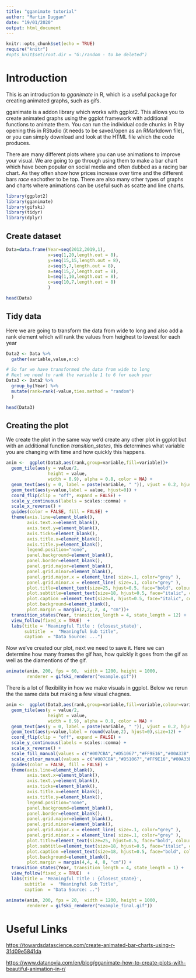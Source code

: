 ---
title: "gganimate tutorial"
author: "Martin Duggan"
date: "19/01/2020"
output: html_document
---

```{r setup, include=FALSE}
knitr::opts_chunk$set(echo = TRUE)
require("knitr")
#opts_knit$set(root.dir = "G:/random - to be deleted")
```

# Introduction

This is an introduction to *gganimate* in R, which is a useful package for creating animated graphs, such as gifs. 

gganimate is a addon library which works with ggplot2. This allows you to create animated graphs using the ggplot framework with additional functions to animate them. You can run the individual code chunks in R by opening this in RStudio (it needs to be saved/open as an RMarkdown file), or you can simply download and look at the HTML file which the code produces.

There are many different plots where you can use animations  to improve your visual. We are going to go through using them to make a bar chart which have been popular on social media and often dubbed as a racing bar chart. As they often show how prices increase over time and the different bars *race* eachother to be top. There are also many other types of graphs and charts where animations can be useful such as scatte and line charts.

```{r Libraries, message=FALSE, warning=FALSE}
library(ggplot2)
library(gganimate)
library(gifski)
library(tidyr)
library(dplyr)
```


## Create  dataset
```{r load_data, message=FALSE,warning=FALSE}
Data=data.frame(Year=seq(2012,2019,1),
                x=seq(1,20,length.out = 8),
                y=seq(15,15,length.out = 8),
                z=seq(5,7,length.out = 8),
                a=seq(15,7,length.out = 8),
                b=seq(1,10,length.out = 8),
                c=seq(10,7,length.out = 8)
                )

head(Data)
```

## Tidy data
Here we are going to transform the data from wide to long and also add a rank element which will rank the values from heighest to lowest for each year
```{r filter, message=F,warning=FALSE}
Data2 <- Data %>% 
  gather(variable,value,x:c)

# So far we have transformed the data from wide to long
# Next we need to rank the variable 1 to 6 for each year
Data3 <- Data2 %>%
  group_by(Year) %>%
  mutate(rank=rank(-value,ties.method = "random")
  )

head(Data3)
```

## Creating the plot
We create the plot in the same way we'd create any other plot in ggplot but with an additional function *transition_states*, this determines what variable you are changing with time and how quickly this happens.
```{r animate_1,message=F,warning=F}
anim <-  ggplot(Data3,aes(rank,group=variable,fill=variable))+
  geom_tile(aes(y = value/2,
                height = value,
                width = 0.9), alpha = 0.8, color = NA) +
  geom_text(aes(y = 0, label = paste(variable, " ")), vjust = 0.2, hjust = 1) +
  geom_text(aes(y=value,label = value, hjust=0)) +
  coord_flip(clip = "off", expand = FALSE) +
  scale_y_continuous(labels = scales::comma) +
  scale_x_reverse() +
  guides(color = FALSE, fill = FALSE) +
  theme(axis.line=element_blank(),
        axis.text.x=element_blank(),
        axis.text.y=element_blank(),
        axis.ticks=element_blank(),
        axis.title.x=element_blank(),
        axis.title.y=element_blank(),
        legend.position="none",
        panel.background=element_blank(),
        panel.border=element_blank(),
        panel.grid.major=element_blank(),
        panel.grid.minor=element_blank(),
        panel.grid.major.x = element_line( size=.1, color="grey" ),
        panel.grid.minor.x = element_line( size=.1, color="grey" ),
        plot.title=element_text(size=25, hjust=0.5, face="bold", colour="grey", vjust=-1),
        plot.subtitle=element_text(size=18, hjust=0.5, face="italic", color="grey"),
        plot.caption =element_text(size=8, hjust=0.5, face="italic", color="grey"),
        plot.background=element_blank(),
        plot.margin = margin(2,2, 2, 4, "cm"))+
  transition_states(Year, transition_length = 4, state_length = 12) +
  view_follow(fixed_x = TRUE)  +
  labs(title = 'Meaningful Title : {closest_state}',  
       subtitle  =  "Meaningful Sub title",
       caption  = "Data Source: ...") 
```
Now we've created our plot, next we need to save it. Here we can determine how many frames the gif has, how quickly it goes from the gif as well as the diamentions of the gif.

```{r save_gif,message=F,warning=F}
animate(anim, 200, fps = 60,  width = 1200, height = 1000, 
        renderer = gifski_renderer("example.gif"))
```

There is a lot of flexibility in how we make visuals in ggplot. Below we rerun the the same data but making a few visual chagnes.

```{r animate_2,message=F,warning=F}
anim <-  ggplot(Data3,aes(rank,group=variable,fill=variable,colour=variable))+
  geom_tile(aes(y = value/2,
                height = value,
                width = 0.9), alpha = 0.8, color = NA) +
  geom_text(aes(y = 0, label = paste(variable, " ")), vjust = 0.2, hjust = 1,size=12) +
  geom_text(aes(y=value,label = round(value,2), hjust=0),size=12) +
  coord_flip(clip = "off", expand = FALSE) +
  scale_y_continuous(labels = scales::comma) +
  scale_x_reverse() +
  scale_fill_manual(values = c("#007CBA","#D51067","#FF9E16","#00A33B","black","yellow","purple","blue","green","brown"))+
  scale_colour_manual(values = c("#007CBA","#D51067","#FF9E16","#00A33B","black","yellow","purple","blue","green","brown"))+
  guides(color = FALSE, fill = FALSE) +
  theme(axis.line=element_blank(),
        axis.text.x=element_blank(),
        axis.text.y=element_blank(),
        axis.ticks=element_blank(),
        axis.title.x=element_blank(),
        axis.title.y=element_blank(),
        legend.position="none",
        panel.background=element_blank(),
        panel.border=element_blank(),
        panel.grid.major=element_blank(),
        panel.grid.minor=element_blank(),
        panel.grid.major.x = element_line( size=.1, color="grey" ),
        panel.grid.minor.x = element_line( size=.1, color="grey" ),
        plot.title=element_text(size=25, hjust=0.5, face="bold", colour="grey", vjust=-1),
        plot.subtitle=element_text(size=18, hjust=0.5, face="italic", color="grey"),
        plot.caption =element_text(size=18, hjust=0.5, face="bold", color="red"),
        plot.background=element_blank(),
        plot.margin = margin(4,4, 4, 8, "cm")) +
  transition_states(Year, transition_length = 4, state_length = 1) +
  view_follow(fixed_x = TRUE)  +
  labs(title = 'Meaningful Title : {closest_state}',  
       subtitle  =  "Meaningful Sub Title",
       caption  = "Data Source: ..") 

animate(anim, 200, fps = 20,  width = 1200, height = 1000, 
        renderer = gifski_renderer("example_final.gif")) 
```

# Useful Links

[https://towardsdatascience.com/create-animated-bar-charts-using-r-31d09e5841da](https://towardsdatascience.com/create-animated-bar-charts-using-r-31d09e5841da)

[https://www.datanovia.com/en/blog/gganimate-how-to-create-plots-with-beautiful-animation-in-r/](https://www.datanovia.com/en/blog/gganimate-how-to-create-plots-with-beautiful-animation-in-r/)